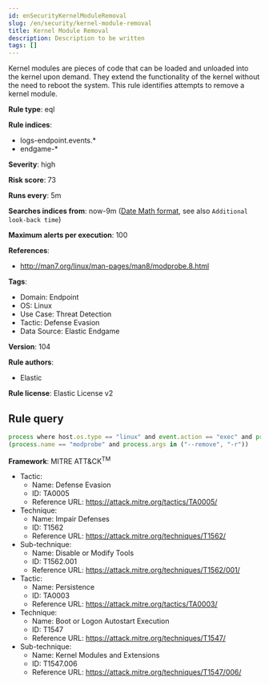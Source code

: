 ```yaml
---
id: enSecurityKernelModuleRemoval
slug: /en/security/kernel-module-removal
title: Kernel Module Removal
description: Description to be written
tags: []
---
```


<div id="kernel-module-removal"></div>

Kernel modules are pieces of code that can be loaded and unloaded into the kernel upon demand. They extend the functionality of the kernel without the need to reboot the system. This rule identifies attempts to remove a kernel module.

**Rule type**: eql

**Rule indices**: 

* logs-endpoint.events.*
* endgame-*

**Severity**: high

**Risk score**: 73

**Runs every**: 5m

**Searches indices from**: now-9m ([Date Math format](((ref))/common-options.html#date-math), see also <DocLink id="enSecurityRulesUiCreate" section="set-the-rules-schedule">`Additional look-back time`</DocLink>)

**Maximum alerts per execution**: 100

**References**: 

* http://man7.org/linux/man-pages/man8/modprobe.8.html

**Tags**: 

* Domain: Endpoint
* OS: Linux
* Use Case: Threat Detection
* Tactic: Defense Evasion
* Data Source: Elastic Endgame

**Version**: 104

**Rule authors**: 

* Elastic

**Rule license**: Elastic License v2

## Rule query

```js
process where host.os.type == "linux" and event.action == "exec" and process.name == "rmmod" or
(process.name == "modprobe" and process.args in ("--remove", "-r"))

```

**Framework**: MITRE ATT&CK<sup>TM</sup>

* Tactic:
    * Name: Defense Evasion
    * ID: TA0005
    * Reference URL: https://attack.mitre.org/tactics/TA0005/
* Technique:
    * Name: Impair Defenses
    * ID: T1562
    * Reference URL: https://attack.mitre.org/techniques/T1562/
* Sub-technique:
    * Name: Disable or Modify Tools
    * ID: T1562.001
    * Reference URL: https://attack.mitre.org/techniques/T1562/001/
* Tactic:
    * Name: Persistence
    * ID: TA0003
    * Reference URL: https://attack.mitre.org/tactics/TA0003/
* Technique:
    * Name: Boot or Logon Autostart Execution
    * ID: T1547
    * Reference URL: https://attack.mitre.org/techniques/T1547/
* Sub-technique:
    * Name: Kernel Modules and Extensions
    * ID: T1547.006
    * Reference URL: https://attack.mitre.org/techniques/T1547/006/

